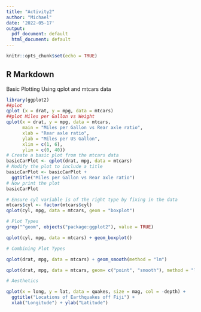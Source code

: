 ```yaml
---
title: "Activity2"
author: "Michael"
date: '2022-05-17'
output:
  pdf_document: default
  html_document: default
---
```


```r
knitr::opts_chunk$set(echo = TRUE)
```

## R Markdown

Basic Plotting Using qplot and mtcars data

```r
library(ggplot2)
##plot
qplot (x = drat, y = mpg, data = mtcars)
##plot Miles per Gallon vs Weight
qplot(x = drat, y = mpg, data = mtcars,
      main = "Miles per Gallon vs Rear axle ratio",
      xlab = "Rear axle ratio",
      ylab = "Miles per US Gallon",
      xlim = c(1, 6),
      ylim = c(0, 40))
# Create a basic plot from the mtcars data
basicCarPlot <- qplot(drat, mpg, data = mtcars)
# Modify the plot to include a title
basicCarPlot <- basicCarPlot + 
  ggtitle("Miles per Gallon vs Rear axle ratio")
# Now print the plot
basicCarPlot  

# Ensure cyl variable is of the right type by fixing in the data
mtcars$cyl <- factor(mtcars$cyl)
qplot(cyl, mpg, data = mtcars, geom = "boxplot")

# Plot Types
grep("^geom", objects("package:ggplot2"), value = TRUE)

qplot(cyl, mpg, data = mtcars) + geom_boxplot()

# Combining Plot Types

qplot(drat, mpg, data = mtcars) + geom_smooth(method = "lm")

qplot(drat, mpg, data = mtcars, geom= c("point", "smooth"), method = "lm")


```


```r
# Aesthetics

qplot(x = long, y = lat, data = quakes, size = mag, col = -depth) +
  ggtitle("Locations of Earthquakes off Fiji") +
  xlab("Longitude") + ylab("Latitude")

```

